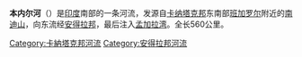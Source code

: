 {{Infobox River | river_name =本内尔河
| image_name =The Penna near Gandikota.jpg
| caption = 流经[[甘迪科塔|甘迪科塔]]附近的本内尔河
| origin = [[卡纳塔克邦|卡纳塔克邦]]，[[南迪山|南迪山]]
| mouth = [[安得拉邦|安得拉邦]]，[[孟加拉湾|孟加拉湾]]
| basin_countries = [[印度|印度]]
| length = {{convert|560|km|mi|abbr=on}}
| watershed = 
}}
'''本内尔河'''（{{lang-en|Penner River}}）是[[印度|印度]]南部的一条河流，发源自[[卡纳塔克邦|卡纳塔克邦]]东南部[[班加罗尔|班加罗尔]]附近的[[南迪山|南迪山]]，向东流经[[安得拉邦|安得拉邦]]，最后注入[[孟加拉湾|孟加拉湾]]。全长560公里。

[[Category:卡納塔克邦河流|Category:卡納塔克邦河流]]
[[Category:安得拉邦河流|Category:安得拉邦河流]]